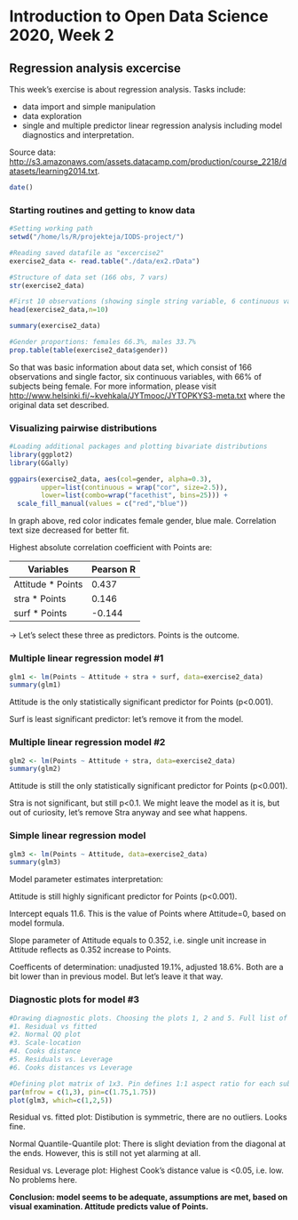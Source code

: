 # Introduction to Open Data Science 2020, Week 2
## Regression analysis excercise

This week's exercise is about regression analysis. Tasks include:

* data import and simple manipulation 
* data exploration 
* single and multiple predictor linear regression analysis including model diagnostics and interpretation.

Source data: [http://s3.amazonaws.com/assets.datacamp.com/production/course_2218/datasets/learning2014.txt](http://s3.amazonaws.com/assets.datacamp.com/production/course_2218/datasets/learning2014.txt).

```r
date()
```
### Starting routines and getting to know data

```r
#Setting working path
setwd("/home/ls/R/projekteja/IODS-project/")

#Reading saved datafile as "excercise2"
exercise2_data <- read.table("./data/ex2.rData")

#Structure of data set (166 obs, 7 vars)
str(exercise2_data)

#First 10 observations (showing single string variable, 6 continuous variables), 
head(exercise2_data,n=10)

summary(exercise2_data)

#Gender proportions: females 66.3%, males 33.7%
prop.table(table(exercise2_data$gender))
```
So that was basic information about data set, which consist of 166 observations and single factor, six continuous variables, with 66% of subjects being female. For more information, please visit [http://www.helsinki.fi/~kvehkala/JYTmooc/JYTOPKYS3-meta.txt](http://www.helsinki.fi/~kvehkala/JYTmooc/JYTOPKYS3-meta.txt) where the original data set described.

### Visualizing pairwise distributions

```r
#Loading additional packages and plotting bivariate distributions 
library(ggplot2)
library(GGally) 

ggpairs(exercise2_data, aes(col=gender, alpha=0.3), 
        upper=list(continuous = wrap("cor", size=2.5)),
        lower=list(combo=wrap("facethist", bins=25))) +
  scale_fill_manual(values = c("red","blue"))
```

In graph above, red color indicates female gender, blue male. Correlation text size decreased for better fit.  

Highest absolute correlation coefficient with Points are:

Variables          | Pearson R
------------------ | -------------
Attitude * Points  |  0.437        
stra * Points      |  0.146      
surf * Points      | -0.144 

-> Let's select these three as predictors. Points is the outcome.

### Multiple linear regression model #1

```r
glm1 <- lm(Points ~ Attitude + stra + surf, data=exercise2_data)
summary(glm1)
```

Attitude is the only statistically significant predictor for Points (p<0.001).  

Surf is least significant predictor: let's remove it from the model.

### Multiple linear regression model #2

```r
glm2 <- lm(Points ~ Attitude + stra, data=exercise2_data)
summary(glm2)
```

Attitude is still the only statistically significant predictor for Points (p<0.001).  

Stra is not significant, but still p<0.1. We might leave the model as it is, but out of curiosity, let's remove Stra anyway and see what happens. 

### Simple linear regression model

```r
glm3 <- lm(Points ~ Attitude, data=exercise2_data)
summary(glm3)
```

Model parameter estimates interpretation:

Attitude is still highly significant predictor for Points (p<0.001).

Intercept equals 11.6. This is the value of Points where Attitude=0, based on model formula.

Slope parameter of Attitude equals to 0.352, i.e. single unit increase in Attitude reflects as 0.352 increase to Points.

Coefficents of determination: unadjusted 19.1%, adjusted 18.6%. Both are a bit lower than in previous model. But let's leave it that way.

### Diagnostic plots for model #3

```r
#Drawing diagnostic plots. Choosing the plots 1, 2 and 5. Full list of plot options:
#1. Residual vs fitted
#2. Normal QQ plot	
#3. Scale-location	
#4. Cooks distance
#5. Residuals vs. Leverage
#6. Cooks distances vs Leverage

#Defining plot matrix of 1x3. Pin defines 1:1 aspect ratio for each sub plot.
par(mfrow = c(1,3), pin=c(1.75,1.75))
plot(glm3, which=c(1,2,5))
```

Residual vs. fitted plot: Distibution is symmetric, there are no outliers. Looks fine.

Normal Quantile-Quantile plot: There is slight deviation from the diagonal at the ends. However, this is still not yet alarming at all.

Residual vs. Leverage plot: Highest Cook's distance value is <0.05, i.e. low. No problems here.

**Conclusion: model seems to be adequate, assumptions are met, based on visual examination. Attitude predicts value of Points.**
